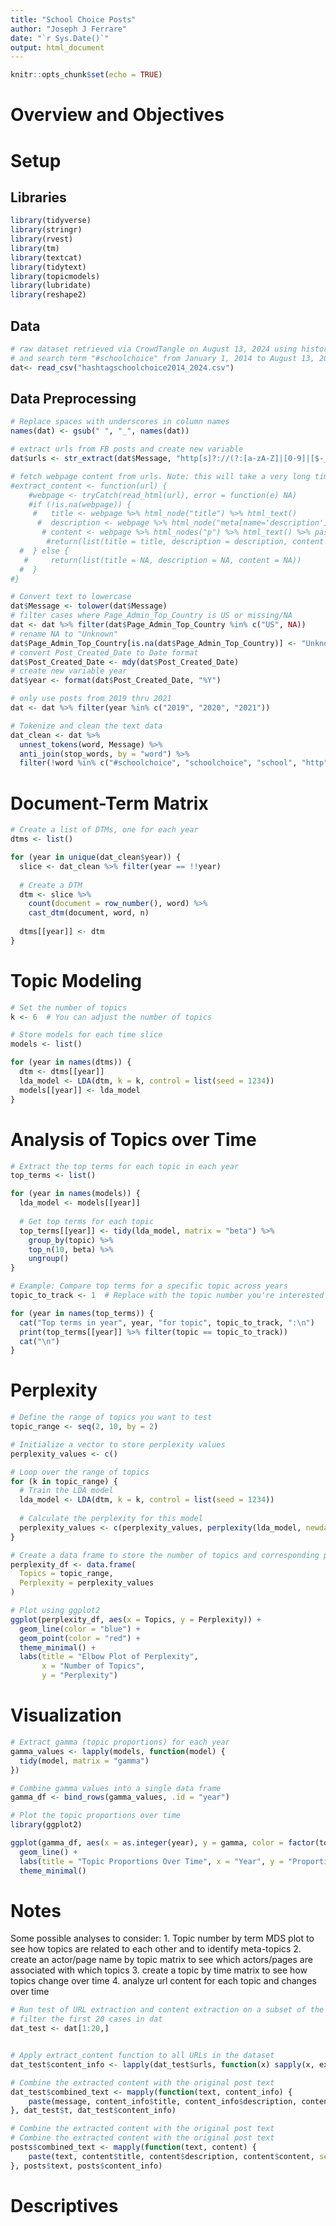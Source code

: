 ```yaml
---
title: "School Choice Posts"
author: "Joseph J Ferrare"
date: "`r Sys.Date()`"
output: html_document
---
```


```r
knitr::opts_chunk$set(echo = TRUE)
```

# Overview and Objectives

# Setup

## Libraries
```r
library(tidyverse)
library(stringr)
library(rvest)
library(tm)
library(textcat)
library(tidytext)
library(topicmodels)
library(lubridate)
library(reshape2)
```
## Data
```r
# raw dataset retrieved via CrowdTangle on August 13, 2024 using historical search feature
# and search term "#schoolchoice" from January 1, 2014 to August 13, 2024
dat<- read_csv("hashtagschoolchoice2014_2024.csv")
```

## Data Preprocessing
```r
# Replace spaces with underscores in column names
names(dat) <- gsub(" ", "_", names(dat))

# extract urls from FB posts and create new variable
dat$urls <- str_extract(dat$Message, "http[s]?://(?:[a-zA-Z]|[0-9]|[$-_@.&+]|[!*\\(\\),]|(?:%[0-9a-fA-F][0-9a-fA-F]))+")

# fetch webpage content from urls. Note: this will take a very long time. 
#extract_content <- function(url) {
    #webpage <- tryCatch(read_html(url), error = function(e) NA)
    #if (!is.na(webpage)) {
     #   title <- webpage %>% html_node("title") %>% html_text()
      #  description <- webpage %>% html_node("meta[name='description']") %>% html_attr("content")
       # content <- webpage %>% html_nodes("p") %>% html_text() %>% paste(collapse = " ")
        #return(list(title = title, description = description, content = content))
  #  } else {
   #     return(list(title = NA, description = NA, content = NA))
  #  }
#}

# Convert text to lowercase
dat$Message <- tolower(dat$Message)
# filter cases where Page_Admin_Top_Country is US or missing/NA
dat <- dat %>% filter(dat$Page_Admin_Top_Country %in% c("US", NA))
# rename NA to "Unknown"
dat$Page_Admin_Top_Country[is.na(dat$Page_Admin_Top_Country)] <- "Unknown"
# convert Post_Created_Date to Date format
dat$Post_Created_Date <- mdy(dat$Post_Created_Date)
# create new variable year
dat$year <- format(dat$Post_Created_Date, "%Y")

# only use posts from 2019 thru 2021
dat <- dat %>% filter(year %in% c("2019", "2020", "2021"))

# Tokenize and clean the text data
dat_clean <- dat %>%
  unnest_tokens(word, Message) %>%
  anti_join(stop_words, by = "word") %>%
  filter(!word %in% c("#schoolchoice", "schoolchoice", "school", "http", "https"))  # Remove irrelevant tokens
```

# Document-Term Matrix
```r
# Create a list of DTMs, one for each year 
dtms <- list()

for (year in unique(dat_clean$year)) {
  slice <- dat_clean %>% filter(year == !!year)
  
  # Create a DTM
  dtm <- slice %>%
    count(document = row_number(), word) %>%
    cast_dtm(document, word, n)
  
  dtms[[year]] <- dtm
}

```

# Topic Modeling
```r
# Set the number of topics
k <- 6  # You can adjust the number of topics

# Store models for each time slice
models <- list()

for (year in names(dtms)) {
  dtm <- dtms[[year]]
  lda_model <- LDA(dtm, k = k, control = list(seed = 1234))
  models[[year]] <- lda_model
}

```

# Analysis of Topics over Time
```r
# Extract the top terms for each topic in each year
top_terms <- list()

for (year in names(models)) {
  lda_model <- models[[year]]
  
  # Get top terms for each topic
  top_terms[[year]] <- tidy(lda_model, matrix = "beta") %>%
    group_by(topic) %>%
    top_n(10, beta) %>%
    ungroup()
}

# Example: Compare top terms for a specific topic across years
topic_to_track <- 1  # Replace with the topic number you're interested in

for (year in names(top_terms)) {
  cat("Top terms in year", year, "for topic", topic_to_track, ":\n")
  print(top_terms[[year]] %>% filter(topic == topic_to_track))
  cat("\n")
}

```

# Perplexity
```r
# Define the range of topics you want to test
topic_range <- seq(2, 10, by = 2)  

# Initialize a vector to store perplexity values
perplexity_values <- c()

# Loop over the range of topics
for (k in topic_range) {
  # Train the LDA model
  lda_model <- LDA(dtm, k = k, control = list(seed = 1234))
  
  # Calculate the perplexity for this model
  perplexity_values <- c(perplexity_values, perplexity(lda_model, newdata = dtm))
}

# Create a data frame to store the number of topics and corresponding perplexity
perplexity_df <- data.frame(
  Topics = topic_range,
  Perplexity = perplexity_values
)

# Plot using ggplot2
ggplot(perplexity_df, aes(x = Topics, y = Perplexity)) +
  geom_line(color = "blue") +
  geom_point(color = "red") +
  theme_minimal() +
  labs(title = "Elbow Plot of Perplexity",
       x = "Number of Topics",
       y = "Perplexity")

```


# Visualization
```r
# Extract gamma (topic proportions) for each year
gamma_values <- lapply(models, function(model) {
  tidy(model, matrix = "gamma")
})

# Combine gamma values into a single data frame
gamma_df <- bind_rows(gamma_values, .id = "year")

# Plot the topic proportions over time
library(ggplot2)

ggplot(gamma_df, aes(x = as.integer(year), y = gamma, color = factor(topic))) +
  geom_line() +
  labs(title = "Topic Proportions Over Time", x = "Year", y = "Proportion") +
  theme_minimal()

```


# Notes
Some possible analyses to consider:
1. Topic number by term MDS plot to see how topics are related to each other and to identify meta-topics
2. create an actor/page name by topic matrix to see which actors/pages are associated with which topics
3. create a topic by time matrix to see how topics change over time
4. analyze url content for each topic and changes over time

```r
# Run test of URL extraction and content extraction on a subset of the data
# filter the first 20 cases in dat
dat_test <- dat[1:20,]


# Apply extract_content function to all URLs in the dataset
dat_test$content_info <- lapply(dat_test$urls, function(x) sapply(x, extract_content))

# Combine the extracted content with the original post text
dat_test$combined_text <- mapply(function(text, content_info) {
    paste(message, content_info$title, content_info$description, content_info$content, sep = " ")
}, dat_test$t, dat_test$content_info)

# Combine the extracted content with the original post text
# Combine the extracted content with the original post text
posts$combined_text <- mapply(function(text, content) {
    paste(text, content$title, content$description, content$content, sep = " ")
}, posts$text, posts$content_info)


```

# Descriptives
```r

```

